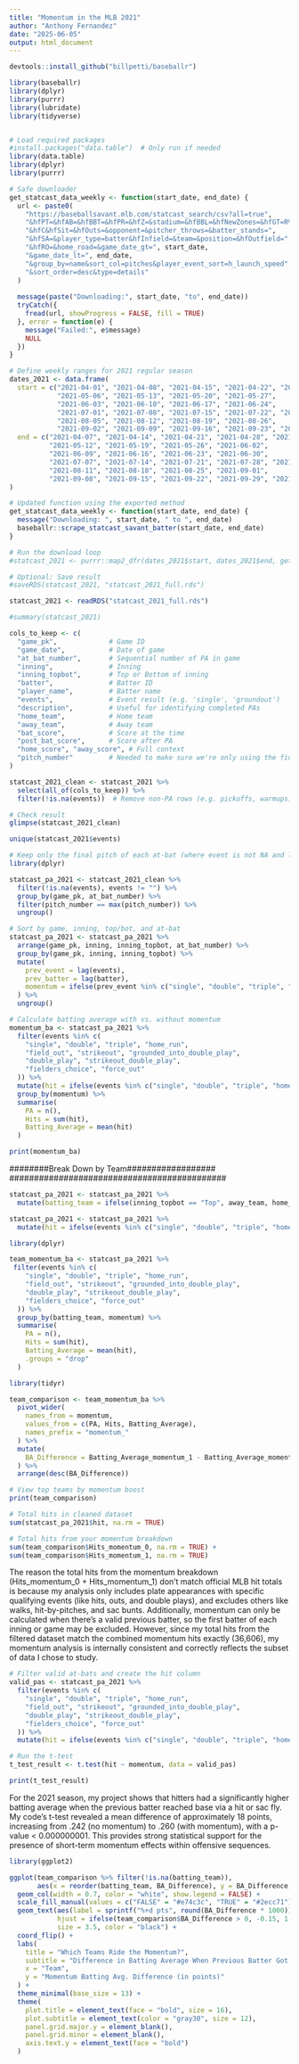```yaml
---
title: "Momentum in the MLB 2021"
author: "Anthony Fernandez"
date: "2025-06-05"
output: html_document
---
```


```r
devtools::install_github("billpetti/baseballr")

library(baseballr)
library(dplyr)
library(purrr)
library(lubridate)
library(tidyverse)


# Load required packages
#install.packages("data.table")  # Only run if needed
library(data.table)
library(dplyr)
library(purrr)

```

```r


# Safe downloader
get_statcast_data_weekly <- function(start_date, end_date) {
  url <- paste0(
    "https://baseballsavant.mlb.com/statcast_search/csv?all=true",
    "&hfPT=&hfAB=&hfBBT=&hfPR=&hfZ=&stadium=&hfBBL=&hfNewZones=&hfGT=R%7CPO%7CS%7C",
    "&hfC&hfSit=&hfOuts=&opponent=&pitcher_throws=&batter_stands=",
    "&hfSA=&player_type=batter&hfInfield=&team=&position=&hfOutfield=",
    "&hfRO=&home_road=&game_date_gt=", start_date,
    "&game_date_lt=", end_date,
    "&group_by=name&sort_col=pitches&player_event_sort=h_launch_speed",
    "&sort_order=desc&type=details"
  )
  
  message(paste("Downloading:", start_date, "to", end_date))
  tryCatch({
    fread(url, showProgress = FALSE, fill = TRUE)
  }, error = function(e) {
    message("Failed:", e$message)
    NULL
  })
}

```

```r
# Define weekly ranges for 2021 regular season
dates_2021 <- data.frame(
  start = c("2021-04-01", "2021-04-08", "2021-04-15", "2021-04-22", "2021-04-29",
            "2021-05-06", "2021-05-13", "2021-05-20", "2021-05-27",
            "2021-06-03", "2021-06-10", "2021-06-17", "2021-06-24",
            "2021-07-01", "2021-07-08", "2021-07-15", "2021-07-22", "2021-07-29",
            "2021-08-05", "2021-08-12", "2021-08-19", "2021-08-26",
            "2021-09-02", "2021-09-09", "2021-09-16", "2021-09-23", "2021-09-30"),
  end = c("2021-04-07", "2021-04-14", "2021-04-21", "2021-04-28", "2021-05-05",
          "2021-05-12", "2021-05-19", "2021-05-26", "2021-06-02",
          "2021-06-09", "2021-06-16", "2021-06-23", "2021-06-30",
          "2021-07-07", "2021-07-14", "2021-07-21", "2021-07-28", "2021-08-04",
          "2021-08-11", "2021-08-18", "2021-08-25", "2021-09-01",
          "2021-09-08", "2021-09-15", "2021-09-22", "2021-09-29", "2021-10-03")
)

# Updated function using the exported method
get_statcast_data_weekly <- function(start_date, end_date) {
  message("Downloading: ", start_date, " to ", end_date)
  baseballr::scrape_statcast_savant_batter(start_date, end_date)
}

# Run the download loop
#statcast_2021 <- purrr::map2_dfr(dates_2021$start, dates_2021$end, get_statcast_data_weekly)

# Optional: Save result
#saveRDS(statcast_2021, "statcast_2021_full.rds")

statcast_2021 <- readRDS("statcast_2021_full.rds")

```





```r
#summary(statcast_2021)

cols_to_keep <- c(
  "game_pk",             # Game ID
  "game_date",           # Date of game
  "at_bat_number",       # Sequential number of PA in game
  "inning",              # Inning
  "inning_topbot",       # Top or Bottom of inning
  "batter",              # Batter ID
  "player_name",         # Batter name
  "events",              # Event result (e.g. 'single', 'groundout')
  "description",         # Useful for identifying completed PAs
  "home_team",           # Home team
  "away_team",           # Away team
  "bat_score",           # Score at the time
  "post_bat_score",      # Score after PA
  "home_score", "away_score", # Full context
  "pitch_number"         # Needed to make sure we're only using the final pitch of the PA
)

statcast_2021_clean <- statcast_2021 %>%
  select(all_of(cols_to_keep)) %>%
  filter(!is.na(events))  # Remove non-PA rows (e.g. pickoffs, warmups)

# Check result
glimpse(statcast_2021_clean)

unique(statcast_2021$events)


```
```r
# Keep only the final pitch of each at-bat (where event is not NA and last pitch_number per at_bat)
library(dplyr)

statcast_pa_2021 <- statcast_2021_clean %>%
  filter(!is.na(events), events != "") %>%
  group_by(game_pk, at_bat_number) %>%
  filter(pitch_number == max(pitch_number)) %>%
  ungroup()

```

```r
# Sort by game, inning, top/bot, and at-bat
statcast_pa_2021 <- statcast_pa_2021 %>%
  arrange(game_pk, inning, inning_topbot, at_bat_number) %>%
  group_by(game_pk, inning, inning_topbot) %>%
  mutate(
    prev_event = lag(events),
    prev_batter = lag(batter),
    momentum = ifelse(prev_event %in% c("single", "double", "triple", "home_run", "sac_fly"), 1, 0)
  ) %>%
  ungroup()

```

```r
# Calculate batting average with vs. without momentum
momentum_ba <- statcast_pa_2021 %>%
  filter(events %in% c(
    "single", "double", "triple", "home_run",
    "field_out", "strikeout", "grounded_into_double_play",
    "double_play", "strikeout_double_play",
    "fielders_choice", "force_out"
  )) %>%
  mutate(hit = ifelse(events %in% c("single", "double", "triple", "home_run"), 1, 0)) %>%
  group_by(momentum) %>%
  summarise(
    PA = n(),
    Hits = sum(hit),
    Batting_Average = mean(hit)
  )

print(momentum_ba)


```





############################################
########Break Down by Team##################
############################################

```r
statcast_pa_2021 <- statcast_pa_2021 %>%
  mutate(batting_team = ifelse(inning_topbot == "Top", away_team, home_team))

statcast_pa_2021 <- statcast_pa_2021 %>%
  mutate(hit = ifelse(events %in% c("single", "double", "triple", "home_run"), 1, 0))

```

```r
library(dplyr)

team_momentum_ba <- statcast_pa_2021 %>%
 filter(events %in% c(
    "single", "double", "triple", "home_run",
    "field_out", "strikeout", "grounded_into_double_play",
    "double_play", "strikeout_double_play",
    "fielders_choice", "force_out"
  )) %>%
  group_by(batting_team, momentum) %>%
  summarise(
    PA = n(),
    Hits = sum(hit),
    Batting_Average = mean(hit),
    .groups = "drop"
  )

```

```r
library(tidyr)

team_comparison <- team_momentum_ba %>%
  pivot_wider(
    names_from = momentum,
    values_from = c(PA, Hits, Batting_Average),
    names_prefix = "momentum_"
  ) %>%
  mutate(
    BA_Difference = Batting_Average_momentum_1 - Batting_Average_momentum_0
  ) %>%
  arrange(desc(BA_Difference))

# View top teams by momentum boost
print(team_comparison)

```

```r
# Total hits in cleaned dataset
sum(statcast_pa_2021$hit, na.rm = TRUE)

# Total hits from your momentum breakdown
sum(team_comparison$Hits_momentum_0, na.rm = TRUE) + 
sum(team_comparison$Hits_momentum_1, na.rm = TRUE)

```


The reason the total hits from the momentum breakdown (Hits_momentum_0 + Hits_momentum_1) don't match official MLB hit totals is because my analysis only includes plate appearances with specific qualifying events (like hits, outs, and double plays), and excludes others like walks, hit-by-pitches, and sac bunts. Additionally, momentum can only be calculated when there's a valid previous batter, so the first batter of each inning or game may be excluded. However, since my total hits from the filtered dataset match the combined momentum hits exactly (36,606), my momentum analysis is internally consistent and correctly reflects the subset of data I chose to study.


```r
# Filter valid at-bats and create the hit column
valid_pas <- statcast_pa_2021 %>%
  filter(events %in% c(
    "single", "double", "triple", "home_run",
    "field_out", "strikeout", "grounded_into_double_play",
    "double_play", "strikeout_double_play",
    "fielders_choice", "force_out"
  )) %>%
  mutate(hit = ifelse(events %in% c("single", "double", "triple", "home_run"), 1, 0))

# Run the t-test
t_test_result <- t.test(hit ~ momentum, data = valid_pas)

print(t_test_result)

```
For the 2021 season, my project shows that hitters had a significantly higher batting average when the previous batter reached base via a hit or sac fly. My code's t-test revealed a mean difference of approximately 18 points, increasing from .242 (no momentum) to .260 (with momentum), with a p-value < 0.000000001. This provides strong statistical support for the presence of short-term momentum effects within offensive sequences.

```r
library(ggplot2)

ggplot(team_comparison %>% filter(!is.na(batting_team)), 
       aes(x = reorder(batting_team, BA_Difference), y = BA_Difference, fill = BA_Difference > 0)) +
  geom_col(width = 0.7, color = "white", show.legend = FALSE) +
  scale_fill_manual(values = c("FALSE" = "#e74c3c", "TRUE" = "#2ecc71")) +
  geom_text(aes(label = sprintf("%+d pts", round(BA_Difference * 1000))), 
            hjust = ifelse(team_comparison$BA_Difference > 0, -0.15, 1.1), 
            size = 3.5, color = "black") +
  coord_flip() +
  labs(
    title = "Which Teams Ride the Momentum?",
    subtitle = "Difference in Batting Average When Previous Batter Got a Hit or Sac Fly (2021)",
    x = "Team",
    y = "Momentum Batting Avg. Difference (in points)"
  ) +
  theme_minimal(base_size = 13) +
  theme(
    plot.title = element_text(face = "bold", size = 16),
    plot.subtitle = element_text(color = "gray30", size = 12),
    panel.grid.major.y = element_blank(),
    panel.grid.minor = element_blank(),
    axis.text.y = element_text(face = "bold")
  )

```